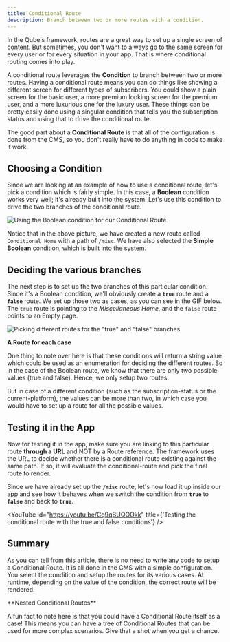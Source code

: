 ```yaml
---
title: Conditional Route
description: Branch between two or more routes with a condition.
---
```



In the Qubejs framework, routes are a great way to set up a single screen of
content. But sometimes, you don't want to always go to the same screen for every
user or for every situation in your app. That is where conditional routing comes
into play.

A conditional route leverages the **Condition** to branch between two or more
routes. Having a conditional route means you can do things like showing a
different screen for different types of subscribers. You could show a plain
screen for the basic user, a more premium looking screen for the premium user,
and a more luxurious one for the luxury user. These things can be pretty easily
done using a singular condition that tells you the subscription status and using
that to drive the conditional route.

The good part about a **Conditional Route** is that all of the configuration is
done from the CMS, so you don't really have to do anything in code to make it
work.

## Choosing a Condition

Since we are looking at an example of how to use a conditional route, let's pick
a condition which is fairly simple. In this case, a **Boolean** condition works
very well; it's already built into the system. Let's use this condition to drive
the two branches of the conditional route.

![Using the Boolean condition for our Conditional Route](images/picking-boolean-condition.png)

Notice that in the above picture, we have created a new route called
`Conditional Home` with a path of `/misc`. We have also selected the **Simple
Boolean** condition, which is built into the system.

## Deciding the various branches

The next step is to set up the two branches of this particular condition. Since
it's a Boolean condition, we'll obviously create a **`true`** route and a
**`false`** route. We set up those two as cases, as you can see in the GIF
below. The `true` route is pointing to the _Miscellaneous Home_, and the `false`
route points to an Empty page.

![Picking different routes for the "true" and "false" branches](images/picking-true-false-routes.gif)

<Aside>

**A Route for each case**

One thing to note over here is that these conditions will return a string value
which could be used as an enumeration for deciding the different routes. So in
the case of the Boolean route, we know that there are only two possible values
(true and false). Hence, we only setup two routes.

But in case of a different condition (such as the subscription-status or the
current-platform), the values can be more than two, in which case you would have
to set up a route for all the possible values.

</Aside>

## Testing it in the App

Now for testing it in the app, make sure you are linking to this particular
route **through a URL** and NOT by a Route reference. The framework uses the URL
to decide whether there is a conditional route existing against the same path.
If so, it will evaluate the conditional-route and pick the final route to
render.

Since we have already set up the **`/misc`** route, let's now load it up inside
our app and see how it behaves when we switch the condition from **`true`** to
**`false`** and back to **`true`**.

<YouTube
  id="https://youtu.be/Cq9qBUQOOkk"
  title={'Testing the conditional route with the true and false conditions'}
/>

## Summary

As you can tell from this article, there is no need to write any code to setup a
Conditional Route. It is all done in the CMS with a simple configuration. You
select the condition and setup the routes for its various cases. At runtime,
depending on the value of the condition, the correct route will be rendered.

<Aside type={'tip'}>
**Nested Conditional Routes**

A fun fact to note here is that you could have a Conditional Route itself as a
case! This means you can have a tree of Conditional Routes that can be used for
more complex scenarios. Give that a shot when you get a chance.

</Aside>
